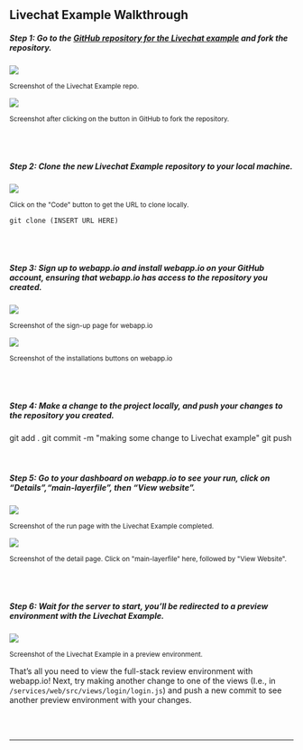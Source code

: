 
<br />
<br />

## Livechat Example Walkthrough

##### **Step 1:** Go to the [GitHub repository for the Livechat example](https://github.com/webappio/livechat-example) and fork the repository.

<img src="/static/assets/github-repo.png" className="Docs-Image" />

<p>
    <small>Screenshot of the Livechat Example repo.</small>
</p>

<img src="/static/assets/forked-repo-no-name.png" className="Docs-Image" />

<p>
    <small>Screenshot after clicking on the button in GitHub to fork the repository.</small>
</p>

<div className="section-spacing"></div>

<br />
<br />

##### **Step 2:** Clone the new Livechat Example repository to your local machine.

<img src="/static/assets/clone-locally.png" className="Docs-Image" />

<p>
    <small>Click on the "Code" button to get the URL to clone locally.</small>
</p>

```shell
git clone (INSERT URL HERE)
```

<div className="section-spacing"></div>

<br />
<br />

##### **Step 3:** Sign up to webapp.io and install webapp.io on your GitHub account, **ensuring that webapp.io has access to the repository you created.**

<img src="/static/assets/webapp-signup.png" className="Docs-Image" />

<p>
    <small>Screenshot of the sign-up page for webapp.io</small>
</p>

<img src="/static/assets/install-webapp-on-repo.png" className="Docs-Image" />

<p>
    <small>Screenshot of the installations buttons on webapp.io</small>
</p>

<div className="section-spacing"></div>

<br />
<br />

##### **Step 4:** Make a change to the project locally, and push your changes to the repository you created.

<DocCode fileName="terminal">
git add .
git commit -m "making some change to Livechat example"
git push
</DocCode>

<div className="section-spacing"></div>

<br />
<br />

##### **Step 5:** Go to your dashboard on webapp.io to see your run, click on “Details”,“main-layerfile”, then “View website”.

<img src="/static/assets/run-page.png" className="Docs-Image" />

<p>
<small>Screenshot of the run page with the Livechat Example completed.</small>
</p>

<img src="/static/assets/detail-page.png" className="Docs-Image" />

<p>
<small>Screenshot of the detail page. Click on "main-layerfile" here, followed by "View Website".</small>
</p>

<div className="section-spacing"></div>

<br />
<br />

##### **Step 6:** Wait for the server to start, you’ll be redirected to a preview environment with the Livechat Example.

<img src="/static/assets/livechat-example.png" className="Docs-Image" />

<p>
<small>Screenshot of the Livechat Example in a preview environment.</small>
</p>

<div className="section-spacing"></div>

That’s all you need to view the full-stack review environment with webapp.io!
Next, try making another change to one of the views (I.e., in `/services/web/src/views/login/login.js`) and push a new commit to see another preview environment with your changes.

<br />
<br />

<div className="section-spacing"></div>
<hr />
<div className="section-spacing"></div>